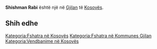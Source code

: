 {{Fshat në 
 | Emri                = Shishman Rabi
 | EmriAlt                = 
 | NAME_SHORT_FORM=      
 | NAME_GENERIC=      
 | NAME_SORT_NAME_RO=      SHISHMANRABI
 | FULL_NAME_RO = Shishman Rabi
 | FULL_NAME_ND_RO=Shishman Rabi
 | SORT_NAME_RG=SHISHMANRABI
 | FULL_NAME_RG=Shishman Rabi
 | FULL_NAME_ND_RG=Shishman Rabi
 | SRP_NAME_SHORT_FORM=      
 | SRP_NAME_GENERIC=      
 | SRP_NAME_SORT_NAME_RO=      
 | SRP_FULL_NAME_RO = 
 | SRP_FULL_NAME_ND_RO=
 | SRP_SORT_NAME_RG=
 | SRP_FULL_NAME_RG=
 | SRP_FULL_NAME_ND_RG=
 | Emri (Rasa dhanore) = 
 | Figura              = 
 | Shteti              = Kosovo
 | Komuna              = Gjilan
 | Kodi postar         = 
 | Sipërfaqja          = 

 | Popullsia           = 

 | Regj. i popullsisë  = 
 | Dend. e popullsisë  = 
 | Faqja zyrtare       = 
 <!--- Koordinatat ----> 
 | Gjerësia            = 42.378333
 | Gjatësia            = 20.321111
 | Lartësia            = 
}}
'''Shishman Rabi''' është një [[]] në [[Gjilan]] të [[Kosovës]].

<!-- == Gjeografia == -->
<!-- == Historia == -->
<!-- == Demografia == -->
== Shih edhe ==
{{Komuna Gjilan}}
{{Kosovo-Administrata-Cung}}

[[Kategoria:Fshatra në Kosovës]]
[[Kategoria:Fshatra në Kommunes Gjilan]]
[[Kategoria:Vendbanime në Kosovës]]